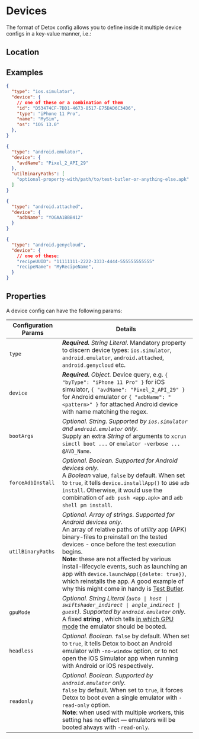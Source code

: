 

# Devices

The format of Detox config allows you to define inside it multiple device configs in a key-value manner, i.e.:

## Location

<Location sectionName="devices" propertyName="device" />

## Examples

<Tabs groupId="deviceType">
  <TabItem value="ios.simulator" default>

```json
{
  "type": "ios.simulator",
  "device": {
    // one of these or a combination of them
    "id": "D53474CF-7DD1-4673-8517-E75DAD6C34D6",
    "type": "iPhone 11 Pro",
    "name": "MySim",
    "os": "iOS 13.0"
  },
}
```

  </TabItem>
  <TabItem value="android.emulator">

```json
{
  "type": "android.emulator",
  "device": {
    "avdName": "Pixel_2_API_29"
  },
  "utilBinaryPaths": [
    "optional-property-with/path/to/test-butler-or-anything-else.apk"
  ]
}
```

  </TabItem>
  <TabItem value="android.attached">

```json
{
  "type": "android.attached",
  "device": {
    "adbName": "YOGAA1BBB412"
  }
}
```

  </TabItem>
  <TabItem value="android.genycloud">

```json
{
  "type": "android.genycloud",
  "device": {
    // one of these:
    "recipeUUID": "11111111-2222-3333-4444-555555555555"
    "recipeName": "MyRecipeName",
  }
}
```

  </TabItem>
</Tabs>

## Properties

A device config can have the following params:

| Configuration Params | Details                                                                                                                                                                                                                                                                                                                                                                                                                                                                                             |
| -------------------- | --------------------------------------------------------------------------------------------------------------------------------------------------------------------------------------------------------------------------------------------------------------------------------------------------------------------------------------------------------------------------------------------------------------------------------------------------------------------------------------------------- |
| `type`               | _**Required.** String Literal_. Mandatory property to discern device types: `ios.simulator`, `android.emulator`, `android.attached`, `android.genycloud` etc.                                                                                                                                                                                                                                                                                                                                       |
| `device`             | _**Required.** Object._ Device query, e.g. `{ "byType": "iPhone 11 Pro" }` for iOS simulator, `{ "avdName": "Pixel_2_API_29" }` for Android emulator or `{ "adbName": "<pattern>" }` for attached Android device with name matching the regex.                                                                                                                                                                                                                                                      |
| `bootArgs`           | _Optional. String. Supported by `ios.simulator` and `android.emulator` only._ <br/> Supply an extra _String_ of arguments to `xcrun simctl boot ...` or `emulator -verbose ... @AVD_Name`.                                                                                                                                                                                                                                                                                                          |
| `forceAdbInstall`    | _Optional. Boolean. Supported for Android devices only._ <br/> A _Boolean_ value, `false` by default. When set to `true`, it tells `device.installApp()` to use `adb install`. Otherwise, it would use the combination of `adb push <app.apk>` and `adb shell pm install`.                                                                                                                                                                                                                          |
| `utilBinaryPaths`    | _Optional. Array of strings. Supported for Android devices only._ <br/> An array of relative paths of _utility_ app (APK) binary-files to preinstall on the tested devices - once before the test execution begins.<br/>**Note**: these are not affected by various install-lifecycle events, such as launching an app with `device.launchApp({delete: true})`, which reinstalls the app. A good example of why this might come in handy is [Test Butler](https://github.com/linkedin/test-butler). |
| `gpuMode`            | _Optional. String Literal (<code>auto \| host \| swiftshader\_indirect \| angle\_indirect \| guest</code>). Supported by `android.emulator` only._ <br/> A fixed **string** , which tells [in which GPU mode](https://developer.android.com/studio/run/emulator-acceleration#command-gpu) the emulator should be booted.                                                                                                                                                                            |
| `headless`           | _Optional. Boolean._ `false` by default. When set to `true`, it tells Detox to boot an Android emulator with `-no-window` option, or to not open the iOS Simulator app when running with Android or iOS respectively.                                                                                                                                                                                                                                                                               |
| `readonly`           | _Optional. Boolean. Supported by `android.emulator` only._ <br/>  `false` by default. When set to `true`, it forces Detox to boot even a single emulator with `-read-only` option.<br/>**Note**: when used with multiple workers, this setting has no effect — emulators will be booted always with `-read-only`.                                                                                                                                                                                   |
